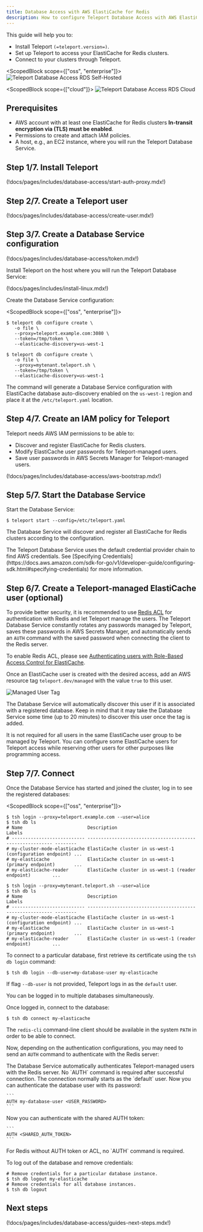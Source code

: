 ```yaml
---
title: Database Access with AWS ElastiCache for Redis
description: How to configure Teleport Database Access with AWS ElastiCache for Redis.
---
```


This guide will help you to:

- Install Teleport `(=teleport.version=)`.
- Set up Teleport to access your ElastiCache for Redis clusters.
- Connect to your clusters through Teleport.

<ScopedBlock scope={["oss", "enterprise"]}>
![Teleport Database Access RDS Self-Hosted](../../../img/database-access/guides/redis_elasticache_selfhosted.png)
</ScopedBlock>

<ScopedBlock scope={["cloud"]}>
![Teleport Database Access RDS Cloud](../../../img/database-access/guides/redis_elasticache_cloud.png)
</ScopedBlock>

## Prerequisites

- AWS account with at least one ElastiCache for Redis clusters **In-transit
  encryption via (TLS) must be enabled**.
- Permissions to create and attach IAM policies.
- A host, e.g., an EC2 instance, where you will run the Teleport Database
  Service.

## Step 1/7. Install Teleport

(!docs/pages/includes/database-access/start-auth-proxy.mdx!)

## Step 2/7. Create a Teleport user

(!docs/pages/includes/database-access/create-user.mdx!)

## Step 3/7. Create a Database Service configuration

(!docs/pages/includes/database-access/token.mdx!)

Install Teleport on the host where you will run the Teleport Database Service:

(!docs/pages/includes/install-linux.mdx!)

Create the Database Service configuration:

<ScopedBlock scope={["oss", "enterprise"]}>

```code
$ teleport db configure create \
   -o file \
   --proxy=teleport.example.com:3080 \
   --token=/tmp/token \
   --elasticache-discovery=us-west-1
```

</ScopedBlock>
<ScopedBlock scope={["cloud"]}>

```code
$ teleport db configure create \
   -o file \
   --proxy=mytenant.teleport.sh \
   --token=/tmp/token \
   --elasticache-discovery=us-west-1
```

</ScopedBlock>

The command will generate a Database Service configuration with ElastiCache
database auto-discovery enabled on the `us-west-1` region and place it at the
`/etc/teleport.yaml` location.

## Step 4/7. Create an IAM policy for Teleport

Teleport needs AWS IAM permissions to be able to:

- Discover and register ElastiCache for Redis clusters.
- Modify ElastiCache user passwords for Teleport-managed users.
- Save user passwords in AWS Secrets Manager for Teleport-managed users.

(!docs/pages/includes/database-access/aws-bootstrap.mdx!)

## Step 5/7. Start the Database Service

Start the Database Service:

```code
$ teleport start --config=/etc/teleport.yaml
```

The Database Service will discover and register all ElastiCache for Redis
clusters according to the configuration.

<Admonition type="note" title="AWS credentials">
  The Teleport Database Service uses the default credential provider chain to
  find AWS credentials. See [Specifying
  Credentials](https://docs.aws.amazon.com/sdk-for-go/v1/developer-guide/configuring-sdk.html#specifying-credentials)
  for more information.
</Admonition>

## Step 6/7. Create a Teleport-managed ElastiCache user (optional)

To provide better security, it is recommended to use [Redis
ACL](https://redis.io/docs/manual/security/acl/) for authentication with Redis
and let Teleport manage the users. The Teleport Database Service constantly
rotates any passwords managed by Teleport, saves these passwords in AWS Secrets
Manager, and automatically sends an `AUTH` command with the saved password when
connecting the client to the Redis server.

To enable Redis ACL, please see [Authenticating users with Role-Based Access
Control for
ElastiCache](https://docs.aws.amazon.com/AmazonElastiCache/latest/red-ug/Clusters.RBAC.html).

Once an ElastiCache user is created with the desired access, add an
AWS resource tag `teleport.dev/managed` with the value `true` to this user.

![Managed User Tag](../../../img/database-access/guides/redis/redis-aws-managed-user-tag.png)

The Database Service will automatically discover this user if it is associated
with a registered database. Keep in mind that it may take the Database Service
some time (up to 20 minutes) to discover this user once the tag is added.

<Admonition type="tip">
It is not required for all users in the same ElastiCache user group to be
managed by Teleport. You can configure some ElastiCache users for Teleport
access while reserving other users for other purposes like programming access.
</Admonition>

## Step 7/7. Connect

Once the Database Service has started and joined the cluster, log in to see the
registered databases:

<ScopedBlock scope={["oss", "enterprise"]}>

```code
$ tsh login --proxy=teleport.example.com --user=alice
$ tsh db ls
# Name                        Description                                               Labels
# --------------------------- --------------------------------------------------------- --------
# my-cluster-mode-elasticache ElastiCache cluster in us-west-1 (configuration endpoint) ...
# my-elasticache              ElastiCache cluster in us-west-1 (primary endpoint)       ...
# my-elasticache-reader       ElastiCache cluster in us-west-1 (reader endpoint)        ...
```

</ScopedBlock>
<ScopedBlock scope={["cloud"]}>

```code
$ tsh login --proxy=mytenant.teleport.sh --user=alice
$ tsh db ls
# Name                        Description                                               Labels
# --------------------------- --------------------------------------------------------- --------
# my-cluster-mode-elasticache ElastiCache cluster in us-west-1 (configuration endpoint) ...
# my-elasticache              ElastiCache cluster in us-west-1 (primary endpoint)       ...
# my-elasticache-reader       ElastiCache cluster in us-west-1 (reader endpoint)        ...
```

</ScopedBlock>

To connect to a particular database, first retrieve its certificate using the
`tsh db login` command:

```code
$ tsh db login --db-user=my-database-user my-elasticache
```

If flag `--db-user` is not provided, Teleport logs in as the `default` user.

<Admonition type="tip" title="Tip">
  You can be logged in to multiple databases simultaneously.
</Admonition>

Once logged in, connect to the database:

```code
$ tsh db connect my-elasticache
```

The `redis-cli` command-line client should be available in the system `PATH` in order to be
able to connect.

Now, depending on the authentication configurations, you may need to send an
`AUTH` command to authenticate with the Redis server:

<Tabs>
  <TabItem label="Teleport-managed user">
    The Database Service automatically authenticates Teleport-managed users
    with the Redis server. No `AUTH` command is required after successful
    connection.
  </TabItem>

  <TabItem label="Non-Teleport-managed user">
    The connection normally starts as the `default` user. Now you can
    authenticate the database user with its password:

    ```
    AUTH my-database-user <USER_PASSWORD>
    ```
  </TabItem>

  <TabItem label="Redis with AUTH token">
    Now you can authenticate with the shared AUTH token:

    ```
    AUTH <SHARED_AUTH_TOKEN>
    ```
  </TabItem>

  <TabItem label="Redis without AUTH">
    For Redis without AUTH token or ACL, no `AUTH` command is required.
  </TabItem>

</Tabs>

To log out of the database and remove credentials:

```code
# Remove credentials for a particular database instance.
$ tsh db logout my-elasticache
# Remove credentials for all database instances.
$ tsh db logout
```

## Next steps

(!docs/pages/includes/database-access/guides-next-steps.mdx!)
